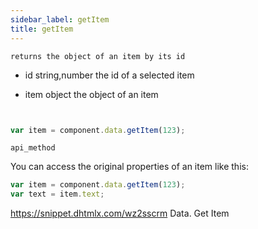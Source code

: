 ```yaml
---
sidebar_label: getItem
title: getItem
---
```



          


<Short>
 
	returns the object of an item by its id
	

</Short>




- id		string,number		the id of a selected item



- item    	object      	the object of an item

~~~js


var item = component.data.getItem(123);


~~~
	api_method

<Descr>


You can access the original properties of an item like this:

~~~js
var item = component.data.getItem(123);
var text = item.text;
~~~


</Descr>


 https://snippet.dhtmlx.com/wz2sscrm	Data. Get Item